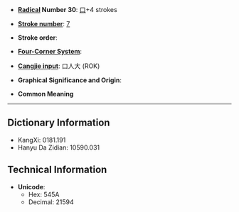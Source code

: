 * '''[[Wiktionary:Chinese radical index| Radical]] Number 30''': [[Wiktionary:Chinese radical index 口|口]]+4 strokes

* '''[[Wiktionary:Chinese total strokes index|Stroke number]]''': [[Wiktionary:Chinese total strokes index 7|7]]

* '''Stroke order''': 

* '''[[Wiktionary:Chinese four corner index|Four-Corner System]]''': 

* '''[[Wiktionary:Chinese Cangjie index|Cangjie input]]''': 口人大 (ROK)

* '''Graphical Significance and Origin''': 

* '''Common Meaning'''

----

== Dictionary Information ==

* KangXi: 0181.191
* Hanyu Da Zidian: 10590.031

== Technical Information ==

* '''Unicode''':
** Hex: 545A
** Decimal: 21594